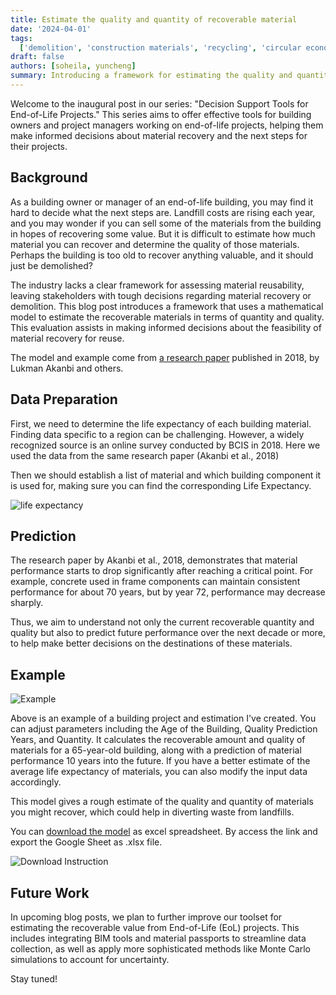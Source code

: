 ```yaml
---
title: Estimate the quality and quantity of recoverable material
date: '2024-04-01'
tags:
  ['demolition', 'construction materials', 'recycling', 'circular economy', 'end-of-life project']
draft: false
authors: [soheila, yuncheng]
summary: Introducing a framework for estimating the quality and quantity of recoverable materials from end-of-life building projects, supported by a mathematical model.
---
```


Welcome to the inaugural post in our series: "Decision Support Tools for End-of-Life Projects." This series aims to offer effective tools for building owners and project managers working on end-of-life projects, helping them make informed decisions about material recovery and the next steps for their projects.

## Background

As a building owner or manager of an end-of-life building, you may find it hard to decide what the next steps are. Landfill costs are rising each year, and you may wonder if you can sell some of the materials from the building in hopes of recovering some value. But it is difficult to estimate how much material you can recover and determine the quality of those materials. Perhaps the building is too old to recover anything valuable, and it should just be demolished?

The industry lacks a clear framework for assessing material reusability, leaving stakeholders with tough decisions regarding material recovery or demolition. This blog post introduces a framework that uses a mathematical model to estimate the recoverable materials in terms of quantity and quality. This evaluation assists in making informed decisions about the feasibility of material recovery for reuse.

The model and example come from [a research paper](https://www.emerald.com/insight/content/doi/10.1108/WJSTSD-05-2018-0041/full/html) published in 2018, by Lukman Akanbi and others.

## Data Preparation

First, we need to determine the life expectancy of each building material. Finding data specific to a region can be challenging. However, a widely recognized source is an online survey conducted by BCIS in 2018. Here we used the data from the same research paper (Akanbi et al., 2018)

Then we should establish a list of material and which building component it is used for, making sure you can find the corresponding Life Expectancy.

![life expectancy](/static/images/blog-1/life-expectancy.png)

## Prediction

The research paper by Akanbi et al., 2018, demonstrates that material performance starts to drop significantly after reaching a critical point. For example, concrete used in frame components can maintain consistent performance for about 70 years, but by year 72, performance may decrease sharply.

Thus, we aim to understand not only the current recoverable quantity and quality but also to predict future performance over the next decade or more, to help make better decisions on the destinations of these materials.

## Example

![Example](/static/images/blog-1/example.png)

Above is an example of a building project and estimation I've created. You can adjust parameters including the Age of the Building, Quality Prediction Years, and Quantity. It calculates the recoverable amount and quality of materials for a 65-year-old building, along with a prediction of material performance 10 years into the future. If you have a better estimate of the average life expectancy of materials, you can also modify the input data accordingly.

This model gives a rough estimate of the quality and quantity of materials you might recover, which could help in diverting waste from landfills.

You can [download the model](https://docs.google.com/spreadsheets/d/1qILr6EGc16o7ONIfVrbHjuA9RY2p01dbHfQhg2Bikws/edit?usp=sharing) as excel spreadsheet. By access the link and export the Google Sheet as .xlsx file.

![Download Instruction](/static/images/blog-1/download.png)

## Future Work

In upcoming blog posts, we plan to further improve our toolset for estimating the recoverable value from End-of-Life (EoL) projects. This includes integrating BIM tools and material passports to streamline data collection, as well as apply more sophisticated methods like Monte Carlo simulations to account for uncertainty.

Stay tuned!

